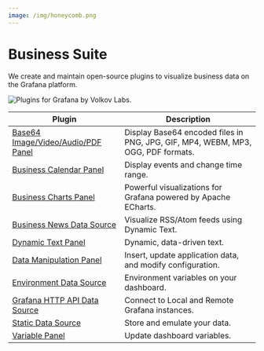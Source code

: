 ```yaml
---
image: /img/honeycomb.png
---
```



# Business Suite

We create and maintain open-source plugins to visualize business data on the Grafana platform.

<Image title="Plugins for Grafana by Volkov Labs." src="/img/honeycomb.png" />

| Plugin                                                       | Description                                                                      |
| ------------------------------------------------------------ | -------------------------------------------------------------------------------- |
| [Base64 Image/Video/Audio/PDF Panel](volkovlabs-image-panel) | Display Base64 encoded files in PNG, JPG, GIF, MP4, WEBM, MP3, OGG, PDF formats. |
| [Business Calendar Panel](volkovlabs-calendar-panel)         | Display events and change time range.                                            |
| [Business Charts Panel](volkovlabs-echarts-panel)            | Powerful visualizations for Grafana powered by Apache ECharts.                   |
| [Business News Data Source](volkovlabs-rss-datasource)       | Visualize RSS/Atom feeds using Dynamic Text.                                     |
| [Dynamic Text Panel](volkovlabs-dynamictext-panel)           | Dynamic, data-driven text.                                                       |
| [Data Manipulation Panel](volkovlabs-form-panel)             | Insert, update application data, and modify configuration.                       |
| [Environment Data Source](volkovlabs-env-datasource)         | Environment variables on your dashboard.                                         |
| [Grafana HTTP API Data Source](volkovlabs-grapi-datasource)  | Connect to Local and Remote Grafana instances.                                   |
| [Static Data Source](volkovlabs-static-datasource)           | Store and emulate your data.                                                     |
| [Variable Panel](volkovlabs-variable-panel)                  | Update dashboard variables.                                                      |
